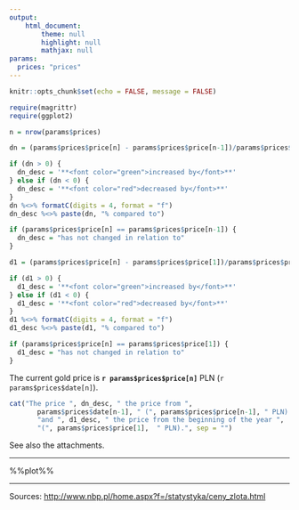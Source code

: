 ```yaml
---
output: 
    html_document:
        theme: null
        highlight: null
        mathjax: null
params:
  prices: "prices"
---
```


```r
knitr::opts_chunk$set(echo = FALSE, message = FALSE)
```

```r
require(magrittr)
require(ggplot2)

n = nrow(params$prices)

dn = (params$prices$price[n] - params$prices$price[n-1])/params$prices$price[n-1]

if (dn > 0) {
  dn_desc = '**<font color="green">increased by</font>**'
} else if (dn < 0) {
  dn_desc = '**<font color="red">decreased by</font>**'
}
dn %<>% formatC(digits = 4, format = "f")
dn_desc %<>% paste(dn, "% compared to")

if (params$prices$price[n] == params$prices$price[n-1]) {
  dn_desc = "has not changed in relation to"
}

d1 = (params$prices$price[n] - params$prices$price[1])/params$prices$price[1]

if (d1 > 0) {
  d1_desc = '**<font color="green">increased by</font>**'
} else if (d1 < 0) {
  d1_desc = '**<font color="red">decreased by</font>**'
}
d1 %<>% formatC(digits = 4, format = "f")
d1_desc %<>% paste(d1, "% compared to")

if (params$prices$price[n] == params$prices$price[1]) {
  d1_desc = "has not changed in relation to"
}

```

The current gold price is **```r params$prices$price[n]```** PLN (```r params$prices$date[n]```).

```r

cat("The price ", dn_desc, " the price from ", 
       params$prices$date[n-1], " (", params$prices$price[n-1], " PLN) ",
       "and ", d1_desc, " the price from the beginning of the year ",
       "(", params$prices$price[1],  " PLN).", sep = "")

```

See also the attachments.

---

%%plot%%

---

Sources: [http://www.nbp.pl/home.aspx?f=/statystyka/ceny_zlota.html](http://www.nbp.pl/home.aspx?f=/statystyka/ceny_zlota.html)